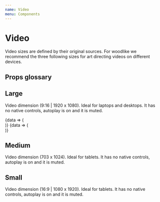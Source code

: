 ```yaml
---
name: Video
menu: Components
---
```



# Video
Video sizes are defined by their original sources. For woodlike we recommend the three following sizes for art directing videos on different devices.

## Props glossary
<Props of={Video.Media} />

## Large
Video dimension (9:16 | 1920 x 1080). Ideal for laptops and desktops.
It has no native controls, autoplay is on and it is muted.

<Playground>
  <Intersection.Root
    options={{
      threshold: [0.1, 0.5, 1.0],
    }}
  >
    <Intersection.Target>
      {data => (
        <section ref={data.targetRef}>
            <Video.Media
              controls={false}
              autoPlay={true}
              loop={true}
              muted={true}
              sources={[
                {
                  id: 'first-demo-video-mp4',
                  src: '/public/woodlike-sustainable-swimwear-healing-flowers-large.mp4',
                  type: 'video/mp4',
                },
                {
                  id: 'first-demo-video-web',
                  src: '/public/woodlike-sustainable-swimwear-healing-flowers-large.webm',
                  type: 'video/webm',
                },
              ]}
            />
        </section>
      )}
    </Intersection.Target>
    <Intersection.Target>
      {data => (
        <section ref={data.targetRef}>
            <Video.Media
              controls={false}
              autoPlay={true}
              loop={true}
              muted={true}
              sources={[
                {
                  id: 'first-demo-video-mp4',
                  src: '/public/woodlike-sustainable-swimwear-healing-flowers-large.mp4',
                  type: 'video/mp4',
                },
                {
                  id: 'first-demo-video-web',
                  src: '/public/woodlike-sustainable-swimwear-healing-flowers-large.webm',
                  type: 'video/webm',
                },
              ]}
            />
        </section>
      )}
    </Intersection.Target>
  </Intersection.Root>
</Playground>

## Medium
Video dimension (703 x 1024). Ideal for tablets.
It has no native controls, autoplay is on and it is muted.

<Playground>
  <Video.Media
    controls={false}
    autoPlay={true}
    loop={true}
    muted={true}
    sources={[
      {
        id: 'first-demo-video-mp4',
        src: '/public/woodlike-sustainable-swimwear-healing-flowers-medium-lowres.mp4',
        type: 'video/mp4',
      },
      {
        id: 'first-demo-video-web',
        src: '/public/woodlike-sustainable-swimwear-healing-flowers-medium.webm',
        type: 'video/webm',
      }
    ]}
  />
</Playground>

## Small
Video dimension (16:9 | 1080 x 1920). Ideal for tablets.
It has no native controls, autoplay is on and it is muted.

<Playground>
  <Video.Media
    preload="auto"
    controls={false}
    autoPlay={true}
    loop={true}
    muted={true}
    sources={[
      {
        id: 'second-demo-video-webm',
        src: '/public/woodlike-sustainable-swimwear-healing-flowers-small-lowres.mp4',
        type: 'video/mp4',
      },
    ]}
  />
</Playground>
